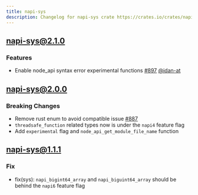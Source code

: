 ```yaml
---
title: napi-sys
description: Changelog for napi-sys crate https://crates.io/crates/napi-sys
---
```


## [napi-sys@2.1.0](https://github.com/napi-rs/napi-rs/releases/tag/napi-sys%402.1.0)

### Features

- Enable node_api syntax error experimental functions [#897](https://github.com/napi-rs/napi-rs/pull/897) [@idan-at](https://github.com/idan-at)

## [napi-sys@2.0.0](https://github.com/napi-rs/napi-rs/releases/tag/napi-sys%402.0.0)

### Breaking Changes

- Remove rust enum to avoid compatible issue [#887](https://github.com/napi-rs/napi-rs/pull/887)
- `threadsafe_function` related types now is under the `napi4` feature flag
- Add `experimental` flag and `node_api_get_module_file_name` function

## [napi-sys@1.1.1](https://github.com/napi-rs/napi-rs/releases/tag/napi-sys%401.1.1)

### Fix

- fix(sys): `napi_bigint64_array` and `napi_biguint64_array` should be behind the `napi6` feature flag
